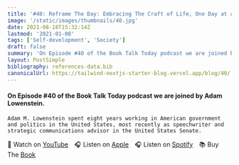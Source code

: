 ```yaml
---
title: '#40: Reframe The Day: Embracing The Craft of Life, One Day at a Time: Interview with Adam Lowenstein'
image: '/static/images/thumbnails/40.jpg'
date: 2021-08-18T15:32:14Z
lastmod: '2021-01-08'
tags: ['Self-development', 'Society']
draft: false
summary: 'On Episode #40 of the Book Talk Today podcast we are joined by Adam Lowenstein. Adam M. Lowenstein spent eight years working in American government and politics in the United States, most recently as speechwriter and strategic communications advisor in the United States Senate.'
layout: PostSimple
bibliography: references-data.bib
canonicalUrl: https://tailwind-nextjs-starter-blog.vercel.app/blog/40/
---
```


#### On Episode #40 of the Book Talk Today podcast we are joined by Adam Lowenstein.

    Adam M. Lowenstein spent eight years working in American government and politics in the United States, most recently as speechwriter and strategic communications advisor in the United States Senate.

🎥&nbsp;Watch on [YouTube]&emsp;🎧&nbsp;Listen on [Apple]&emsp;🎧&nbsp;Listen on [Spotify]&emsp;📚&nbsp;Buy The [Book]&emsp;

[youtube]: https://youtu.be/3vfaX6yQDgc
[apple]: https://podcasts.apple.com/gb/podcast/40-reframe-the-day-embracing-the-craft-of-life-one/id1525619296?i=1000532424095
[spotify]: https://open.spotify.com/episode/7ESBLNeJ7vlEycb08IPFuN?si=Y4UG575KTwSap3Tnps6AlA
[book]: https://amzn.to/3UsGyw0
